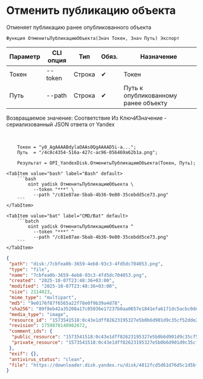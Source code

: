 ﻿---
sidebar_position: 2
description: Отменить публикацию объекта и другие функции для работы с Yandex Disk в Открытом пакете интеграций - бесплатной open-source библиотеке интеграций для 1С:Предприятие 8, OneScript и CLI
keywords: [1C, 1С, 1С:Предприятие, 1С:Предприятие 8.3, API, Интеграция, Сервисы, Обмен, OneScript, CLI, Yandex Disk]
---


# Отменить публикацию объекта
 Отменяет публикацию ранее опубликованного объекта



`Функция ОтменитьПубликациюОбъекта(Знач Токен, Знач Путь) Экспорт`

  | Параметр | CLI опция | Тип | Обяз. | Назначение |
  |-|-|-|-|-|
  | Токен | --token | Строка | &#x2714; | Токен |
  | Путь | --path | Строка | &#x2714; | Путь к опубликованному ранее объекту |

  
  Возвращаемое значение:   Соответствие Из КлючИЗначение - сериализованный JSON ответа от Yandex

<br/>



```bsl title="Пример использования для 1С:Предприятие/OneScript"
    Токен = "y0_AgAAAABdylaOAAs0QgAAAAD5i-a...";
    Путь  = "/4c8c4354-516a-427c-ac96-056469a62b1a.png";

    Результат = OPI_YandexDisk.ОтменитьПубликациюОбъекта(Токен, Путь);
```
    

 <Tabs>
  
    <TabItem value="bash" label="Bash" default>
        ```bash
            oint yadisk ОтменитьПубликациюОбъекта \
              --token "***" \
              --path "/c81e87ae-5bab-4b36-9e80-35cebdd5ce73.png"
        ```
    </TabItem>
  
    <TabItem value="bat" label="CMD/Bat" default>
        ```batch
            oint yadisk ОтменитьПубликациюОбъекта ^
              --token "***" ^
              --path "/c81e87ae-5bab-4b36-9e80-35cebdd5ce73.png"
        ```
    </TabItem>
</Tabs>


```json title="Результат"
{
 "path": "disk:/7cbfea0b-3659-4eb8-93c3-4fd5dc704053.png",
 "type": "file",
 "name": "7cbfea0b-3659-4eb8-93c3-4fd5dc704053.png",
 "created": "2025-10-07T23:48:36+03:00",
 "modified": "2025-10-07T23:48:36+03:00",
 "size": 2114023,
 "mime_type": "multipart",
 "md5": "9e0176f87f6565a22f78e0f9b39a4d78",
 "sha256": "89f8eb42a35208a17c85036e17237b0aa0657e1841efa6171dc5acbc0dea9e18",
 "media_type": "image",
 "resource_id": "1573541518:0c43e1dff82623195327e5b0b6d901d9c35cf52dde2df8b5b415c17007422d58",
 "revision": 1759870140982672,
 "comment_ids": {
  "public_resource": "1573541518:0c43e1dff82623195327e5b0b6d901d9c35cf52dde2df8b5b415c17007422d58",
  "private_resource": "1573541518:0c43e1dff82623195327e5b0b6d901d9c35cf52dde2df8b5b415c17007422d58"
 },
 "exif": {},
 "antivirus_status": "clean",
 "file": "https://downloader.disk.yandex.ru/disk/4812fcd5d61d76d5c1d5bffdd406520928a406eef4376fc0dd115541e5f72be2/68e5b4fd/Kdpe3dFisZLPovVA4r-aBmpkby3AOQiLsayEHYapOMw2ylFGSbZZrsWtGPTvHxG_-QDrqSGFBOOsS3b3gKT1zA%3D%3D?uid=1573541518&filename=7cbfea0b-3659-4eb8-93c3-4fd5dc704053.png&disposition=attachment&hash=&limit=0&content_type=multipart&owner_uid=1573541518&fsize=2114023&hid=03d7263840468e281bd0b238a26e7d0d&media_type=image&tknv=v3&etag=9e0176f87f6565a22f78e0f9b39a4d78"
}
```
